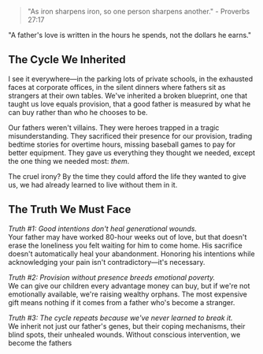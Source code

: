 > "As iron sharpens iron, so one person sharpens another." - Proverbs 27:17

"A father's love is written in the hours he spends, not the dollars he earns."

## The Cycle We Inherited

I see it everywhere—in the parking lots of private schools, in the exhausted faces at corporate offices, in the silent dinners where fathers sit as strangers at their own tables. We've inherited a broken blueprint, one that taught us love equals provision, that a good father is measured by what he can buy rather than who he chooses to be.

Our fathers weren't villains. They were heroes trapped in a tragic misunderstanding. They sacrificed their presence for our provision, trading bedtime stories for overtime hours, missing baseball games to pay for better equipment. They gave us everything they thought we needed, except the one thing we needed most: *them*.

The cruel irony? By the time they could afford the life they wanted to give us, we had already learned to live without them in it.

## The Truth We Must Face

*Truth #1: Good intentions don't heal generational wounds.*  
Your father may have worked 80-hour weeks out of love, but that doesn't erase the loneliness you felt waiting for him to come home. His sacrifice doesn't automatically heal your abandonment. Honoring his intentions while acknowledging your pain isn't contradictory—it's necessary.

*Truth #2: Provision without presence breeds emotional poverty.*  
We can give our children every advantage money can buy, but if we're not emotionally available, we're raising wealthy orphans. The most expensive gift means nothing if it comes from a father who's become a stranger.

*Truth #3: The cycle repeats because we've never learned to break it.*  
We inherit not just our father's genes, but their coping mechanisms, their blind spots, their unhealed wounds. Without conscious intervention, we become the fathers
